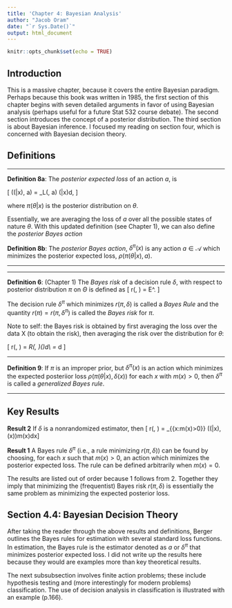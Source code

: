 ```yaml
---
title: 'Chapter 4: Bayesian Analysis'
author: "Jacob Oram"
date: "`r Sys.Date()`"
output: html_document
---
```


```r
knitr::opts_chunk$set(echo = TRUE)
```

## Introduction 

This is a massive chapter, because it covers the entire Bayesian paradigm. Perhaps because this book was written in 1985, the first section of this chapter begins with seven detailed arguments in favor of using Bayesian analysis (perhaps useful for a future Stat 532 course debate). The second section introduces the concept of a posterior distribution. The third section is about Bayesian inference. I focused my reading on section four, which is concerned with Bayesian decision theory. 

## Definitions 

<hr>

__Definition 8a__: The *posterior expected loss* of an action $a$, is 

\[
\rho(\pi(\theta|x), a) = \int_\Theta L(\theta, a) \pi(\theta|x)d\theta,
\]

where $\pi(\theta|x)$ is the posterior distribution on $\theta.$ 


Essentially, we are averaging the loss of $a$ over all the possible states of nature $\theta.$ With this updated definition (see Chapter 1), we can also define the *posterior Bayes action* 

__Definition 8b__: The *posterior Bayes action*, $\delta^\pi(x)$ is any action $a \in \mathscr{A}$ which minimizes the posterior expected loss, $\rho(\pi(\theta|x),a).$ 
<hr>



<hr>
__Definition 6__: (Chapter 1) The *Bayes risk* of a decision rule $\delta,$ with respect to posterior distribution $\pi$ on $\Theta$ is defined as 
\[
r(\pi, \delta) = E^\pi[R(\theta, \delta)].
\]

The decision rule $\delta^\pi$ which minimizes $r(\pi, \delta)$ is called a *Bayes Rule* and the quantity $r(\pi) = r(\pi, \delta^\pi)$ is called the *Bayes risk* for $\pi$.



Note to self: the Bayes risk is obtained by first averaging the loss over the data X (to obtain the risk), then averaging the risk over the distribution for $\theta:$ 

\[
r(\pi, \delta) = \int_\Theta R(\theta, \delta)\pi(\theta)d\theta \\
= \int_\Theta \left[ \int_\mathscr{X} L(\theta, \delta(x)) f(x|\theta)dx \right] d\theta
\]

<hr>
__Definition 9__: If $\pi$ is an improper prior, but $\delta^\pi(x)$ is an action which minimizes the expected posteriior loss $\rho(\pi(\theta|x), \delta(x))$ for each $x$ with $m(x)>0$, then $\delta^\pi$ is called a *generalized Bayes rule*. 
<hr>

## Key Results 

__Result 2__
If $\delta$ is a nonrandomized estimator, then 
\[ r(\pi, \delta) = \int_{\{x:m(x)>0\}} \rho(\pi(\theta|x),\delta(x))m(x)dx\]

__Result 1__
A Bayes rule $\delta^\pi$ (i.e., a rule minimizing $r(\pi, \delta))$ can be found by choosing, for each $x$ such that $m(x) > 0$, an action which minimizes the posterior expected loss. The rule can be defined arbitrarily when $m(x) = 0$.

The results are listed out of order because 1 follows from 2. Together they imply that minimizing the (frequentist) Bayes risk $r(\pi, \delta)$ is essentially the same problem as minimizing the expected posterior loss. 

## Section 4.4: Bayesian Decision Theory 


After taking the reader through the above results and definitions, Berger outlines the Bayes rules for estimation with several standard loss functions. 
In estimation, the Bayes rule is the estimator denoted as $a$ or $\delta^\pi$ that minimizes posterior expected loss. 
I did not write up the results here because they would are examples more than key theoretical results. 

The next subsubsection involves finite action problems; these include hypothesis testing and (more interestingly for modern problems) classification. 
The use of decision analysis in classification is illustrated with an example (p.166). 






